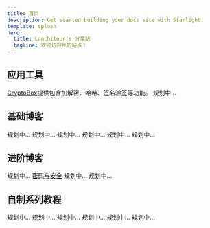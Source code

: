 ```yaml
---
title: 首页
description: Get started building your docs site with Starlight.
template: splash
hero:
  title: Lanchitour's 分享站
  tagline: 欢迎访问我的站点！
---
```



## 应用工具

<CardGrid stagger>
	<Card title="CryptoBox" icon="pencil">
		<a href="/applications/cryptobox">CryptoBox</a>提供包含加解密、哈希、签名验签等功能。
	</Card>
	<Card title="数据播放器" icon="add-document">
		规划中...
	</Card>
</CardGrid>

## 基础博客

<CardGrid stagger>
	<Card title="算法与数据结构" icon="pencil">
		规划中...
	</Card>
	<Card title="计算机网络" icon="open-book">
		规划中...
	</Card>
	<Card title="计算机图形" icon="open-book">
		规划中...
	</Card>
	<Card title="操作系统" icon="open-book">
		规划中...
	</Card>
	<Card title="嵌入式及实时系统" icon="open-book">
		规划中...
	</Card>
	<Card title="数据库系统" icon="open-book">
		规划中...
	</Card>
</CardGrid>

## 进阶博客
<CardGrid stagger>
	<Card title="编译工具链" icon="add-document">
		规划中...
	</Card>
	<Card title="密码与安全" icon="add-document">
		<a href="/cryptography">密码与安全</a>
	</Card>
	<Card title="人工智能与机器学习" icon="open-book">
		规划中...
	</Card>
	<Card title="软件工程" icon="open-book">
		规划中...
	</Card>
</CardGrid>

## 自制系列教程

<CardGrid stagger>
	<Card title="自制编程语言" icon="pencil">
		规划中...
	</Card>
	<Card title="自制虚拟机" icon="pencil">
		规划中...
	</Card>
	<Card title="自制操作系统" icon="add-document">
		规划中...
	</Card>
	<Card title="自制Linux发行版" icon="add-document">
		规划中...
	</Card>
	<Card title="自制游戏引擎" icon="pencil">
		规划中...
	</Card>
	<Card title="自制人工智能" icon="pencil">
		规划中...
	</Card>
</CardGrid>
